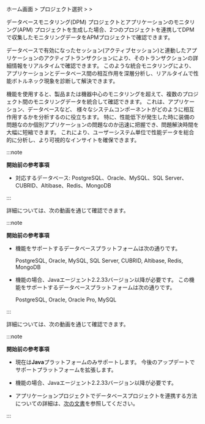 ホーム画面 &gt; プロジェクト選択 &gt; <Cmdname sid="side_management" className="uitext" /> &gt; <Cmdname sid="side_correlatedProjectManagement" className="uitext" />

データベースモニタリング(DPM) プロジェクトとアプリケーションのモニタリング(APM) プロジェクトを生成した場合、2つのプロジェクトを連携してDPMで収集したモニタリングデータをAPMプロジェクトで確認できます。

<InDoc product="postgresql,oracle,oracle-pro,mysql">

データベースで有効になったセッション(アクティブセッション)と連動したアプリケーションのアクティブトランザクションにより、そのトランザクションの詳細情報をリアルタイムで確認できます。 このような統合モニタリングにより、アプリケーションとデータベース間の相互作用を深層分析し、リアルタイムで性能ボトルネック現象を診断して解決できます。

</InDoc>

<InDoc product="java,php,python,nodejs,dotnet,golang"><ImgLang img="linked-project-management.png" desc="相関プロジェクト管理" /></InDoc>

<InDoc product="postgresql,oracle,oracle-pro,mysql"><ImgLang img="db-linked-project-management.png" desc="相関プロジェクト管理" /></InDoc>

<Cmdname sid="side_correlatedProjectManagement" className="uitext" />機能を使用すると、製品または機器中心のモニタリングを超えて、複数のプロジェクト間のモニタリングデータを統合して確認できます。 これは、アプリケーション、データベースなど、 様々なシステムコンポーネントがどのように相互作用するかを分析するのに役立ちます。 特に、性能低下が発生した時に装備の問題なのか個別アプリケーションの問題なのか迅速に把握でき、問題解決時間を大幅に短縮できます。 <Cmdname sid="side_correlatedProjectManagement" className="uitext" />これにより、ユーザーシステム単位で性能データを総合的に分析し、より可視的なインサイトを確保できます。

<InDoc product="php,python,nodejs,dotnet,golang">

:::note

**開始前の参考事項**

- 対応するデータベース: PostgreSQL、Oracle、MySQL、SQL Server、CUBRID、Altibase、Redis、MongoDB

:::

</InDoc>

<InDoc product="java">

詳細については、次の動画を通じて確認できます。

<Youtube ko="xu3B9NF3ngY" en="xu3B9NF3ngY" ja="xu3B9NF3ngY" />

:::note

**開始前の参考事項**

- <Cmdname sid="BTN08519" className="uitext" />機能をサポートするデータベースプラットフォームは次の通りです。

  PostgreSQL, Oracle, MySQL, SQL Server, CUBRID, Altibase, Redis, MongoDB

- <Cmdname sid="BTN08518" className="uitext" />機能の場合、Javaエージェント2.2.33バージョン以降が必要です。 この機能をサポートするデータベースプラットフォームは次の通りです。

  PostgreSQL, Oracle, Oracle Pro, MySQL

:::

</InDoc>

<InDoc product="postgresql,oracle,oracle-pro,mysql">

詳細については、次の動画を通じて確認できます。

<Youtube ko="iOPV83HyR7c" en="iOPV83HyR7c" ja="iOPV83HyR7c" />

:::note

**開始前の参考事項**

- 現在は**Java**プラットフォームのみサポートします。 今後のアップデートでサポートプラットフォームを拡張します。 

- <Cmdname sid="BTN08518" className="uitext" />機能の場合、Javaエージェント2.2.33バージョン以降が必要です。

- アプリケーションプロジェクトでデータベースプロジェクトを連携する方法についての詳細は、[次の文書](../java/linked-projects)を参照してください。

:::

</InDoc>
